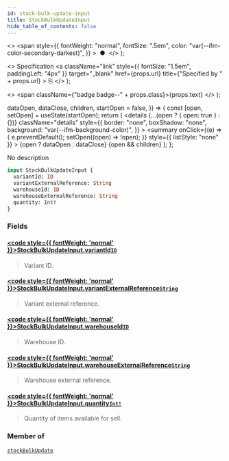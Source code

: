 ```yaml
---
id: stock-bulk-update-input
title: StockBulkUpdateInput
hide_table_of_contents: false
---
```


  <>
    <span
      style={{
        fontWeight: "normal",
        fontSize: ".5em",
        color: "var(--ifm-color-secondary-darkest)",
      }}
    >
      &nbsp;●&nbsp;
    </span>
  </>
);

  <>
    Specification
    <a
      className="link"
      style={{ fontSize: "1.5em", paddingLeft: "4px" }}
      target="\_blank"
      href={props.url}
      title={"Specified by " + props.url}
    >
      ⎘
    </a>
  </>
);

  <>
    <span className={"badge badge--" + props.class}>{props.text}</span>
  </>
);


  dataOpen,
  dataClose,
  children,
  startOpen = false,
}) => {
  const [open, setOpen] = useState(startOpen);
  return (
    <details
      {...(open ? { open: true } : {})}
      className="details"
      style={{
        border: "none",
        boxShadow: "none",
        background: "var(--ifm-background-color)",
      }}
    >
      <summary
        onClick={(e) => {
          e.preventDefault();
          setOpen((open) => !open);
        }}
        style={{ listStyle: "none" }}
      >
        {open ? dataOpen : dataClose}
      </summary>
      {open && children}
    </details>
  );
};

No description

```graphql
input StockBulkUpdateInput {
  variantId: ID
  variantExternalReference: String
  warehouseId: ID
  warehouseExternalReference: String
  quantity: Int!
}
```

### Fields

#### [<code style={{ fontWeight: 'normal' }}>StockBulkUpdateInput.<b>variantId</b></code>](#)<Bullet />[`ID`](../../../api-reference/miscellaneous/scalars/id) <Badge class="secondary" text="scalar"/>

> Variant ID.

#### [<code style={{ fontWeight: 'normal' }}>StockBulkUpdateInput.<b>variantExternalReference</b></code>](#)<Bullet />[`String`](../../../api-reference/miscellaneous/scalars/string) <Badge class="secondary" text="scalar"/>

> Variant external reference.

#### [<code style={{ fontWeight: 'normal' }}>StockBulkUpdateInput.<b>warehouseId</b></code>](#)<Bullet />[`ID`](../../../api-reference/miscellaneous/scalars/id) <Badge class="secondary" text="scalar"/>

> Warehouse ID.

#### [<code style={{ fontWeight: 'normal' }}>StockBulkUpdateInput.<b>warehouseExternalReference</b></code>](#)<Bullet />[`String`](../../../api-reference/miscellaneous/scalars/string) <Badge class="secondary" text="scalar"/>

> Warehouse external reference.

#### [<code style={{ fontWeight: 'normal' }}>StockBulkUpdateInput.<b>quantity</b></code>](#)<Bullet />[`Int!`](../../../api-reference/miscellaneous/scalars/int) <Badge class="secondary" text="non-null"/> <Badge class="secondary" text="scalar"/>

> Quantity of items available for sell.

### Member of

[`stockBulkUpdate`](../../../api-reference/products/mutations/stock-bulk-update) <Badge class="secondary" text="mutation"/>
